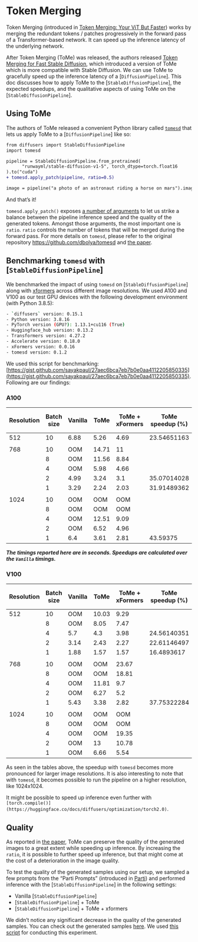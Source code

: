 <!--Copyright 2023 The HuggingFace Team. All rights reserved.

Licensed under the Apache License, Version 2.0 (the "License"); you may not use this file except in compliance with
the License. You may obtain a copy of the License at

http://www.apache.org/licenses/LICENSE-2.0

Unless required by applicable law or agreed to in writing, software distributed under the License is distributed on
an "AS IS" BASIS, WITHOUT WARRANTIES OR CONDITIONS OF ANY KIND, either express or implied. See the License for the
specific language governing permissions and limitations under the License.
-->

# Token Merging

Token Merging (introduced in [Token Merging: Your ViT But Faster](https://arxiv.org/abs/2210.09461)) works by merging the redundant tokens / patches progressively in the forward pass of a Transformer-based network. It can speed up the inference latency of the underlying network.

After Token Merging (ToMe) was released, the authors released [Token Merging for Fast Stable Diffusion](https://arxiv.org/abs/2303.17604), which introduced a version of ToMe which is more compatible with Stable Diffusion. We can use ToMe to gracefully speed up the inference latency of a [`DiffusionPipeline`]. This doc discusses how to apply ToMe to the [`StableDiffusionPipeline`], the expected speedups, and the qualitative aspects of using ToMe on the [`StableDiffusionPipeline`]. 

## Using ToMe

The authors of ToMe released a convenient Python library called [`tomesd`](https://github.com/dbolya/tomesd) that lets us apply ToMe to a [`DiffusionPipeline`] like so:

```diff
from diffusers import StableDiffusionPipeline
import tomesd

pipeline = StableDiffusionPipeline.from_pretrained(
      "runwayml/stable-diffusion-v1-5", torch_dtype=torch.float16
).to("cuda")
+ tomesd.apply_patch(pipeline, ratio=0.5)

image = pipeline("a photo of an astronaut riding a horse on mars").images[0]
```

And that’s it! 

`tomesd.apply_patch()` exposes [a number of arguments](https://github.com/dbolya/tomesd#usage) to let us strike a balance between the pipeline inference speed and the quality of the generated tokens. Amongst those arguments, the most important one is `ratio`. `ratio` controls the number of tokens that will be merged during the forward pass. For more details on `tomesd`, please refer to the original repository https://github.com/dbolya/tomesd and [the paper](https://arxiv.org/abs/2303.17604). 

## Benchmarking `tomesd` with [`StableDiffusionPipeline`]

We benchmarked the impact of using `tomesd` on [`StableDiffusionPipeline`] along with [xformers](https://huggingface.co/docs/diffusers/optimization/xformers) across different image resolutions. We used A100 and V100 as our test GPU devices with the following development environment (with Python 3.8.5):

```bash
- `diffusers` version: 0.15.1
- Python version: 3.8.16
- PyTorch version (GPU?): 1.13.1+cu116 (True)
- Huggingface_hub version: 0.13.2
- Transformers version: 4.27.2
- Accelerate version: 0.18.0
- xFormers version: 0.0.16
- tomesd version: 0.1.2
```

We used this script for benchmarking: [https://gist.github.com/sayakpaul/27aec6bca7eb7b0e0aa4112205850335](https://gist.github.com/sayakpaul/27aec6bca7eb7b0e0aa4112205850335). Following are our findings: 

### A100

| Resolution | Batch size | Vanilla | ToMe | ToMe + xFormers | ToMe speedup (%) | ToMe + xFormers speedup (%) |
| --- | --- | --- | --- | --- | --- | --- |
| 512 | 10 | 6.88 | 5.26 | 4.69 | 23.54651163 | 31.83139535 |
|  |  |  |  |  |  |  |
| 768 | 10 | OOM | 14.71 | 11 |  |  |
|  | 8 | OOM | 11.56 | 8.84 |  |  |
|  | 4 | OOM | 5.98 | 4.66 |  |  |
|  | 2 | 4.99 | 3.24 | 3.1 | 35.07014028 | 37.8757515 |
|  | 1 | 3.29 | 2.24 | 2.03 | 31.91489362 | 38.29787234 |
|  |  |  |  |  |  |  |
| 1024 | 10 | OOM | OOM | OOM |  |  |
|  | 8 | OOM | OOM | OOM |  |  |
|  | 4 | OOM | 12.51 | 9.09 |  |  |
|  | 2 | OOM | 6.52 | 4.96 |  |  |
|  | 1 | 6.4 | 3.61 | 2.81 | 43.59375 | 56.09375 |

***The timings reported here are in seconds. Speedups are calculated over the `Vanilla` timings.*** 

### V100

| Resolution | Batch size | Vanilla | ToMe | ToMe + xFormers | ToMe speedup (%) | ToMe + xFormers speedup (%) |
| --- | --- | --- | --- | --- | --- | --- |
| 512 | 10 | OOM | 10.03 | 9.29 |  |  |
|  | 8 | OOM | 8.05 | 7.47 |  |  |
|  | 4 | 5.7 | 4.3 | 3.98 | 24.56140351 | 30.1754386 |
|  | 2 | 3.14 | 2.43 | 2.27 | 22.61146497 | 27.70700637 |
|  | 1 | 1.88 | 1.57 | 1.57 | 16.4893617 | 16.4893617 |
|  |  |  |  |  |  |  |
| 768 | 10 | OOM | OOM | 23.67 |  |  |
|  | 8 | OOM | OOM | 18.81 |  |  |
|  | 4 | OOM | 11.81 | 9.7 |  |  |
|  | 2 | OOM | 6.27 | 5.2 |  |  |
|  | 1 | 5.43 | 3.38 | 2.82 | 37.75322284 | 48.06629834 |
|  |  |  |  |  |  |  |
| 1024 | 10 | OOM | OOM | OOM |  |  |
|  | 8 | OOM | OOM | OOM |  |  |
|  | 4 | OOM | OOM | 19.35 |  |  |
|  | 2 | OOM | 13 | 10.78 |  |  |
|  | 1 | OOM | 6.66 | 5.54 |  |  |

As seen in the tables above, the speedup with `tomesd` becomes more pronounced for larger image resolutions. It is also interesting to note that with `tomesd`, it becomes possible to run the pipeline on a higher resolution, like 1024x1024. 

It might be possible to speed up inference even further with `[torch.compile()](https://huggingface.co/docs/diffusers/optimization/torch2.0)`. 

## Quality

As reported in [the paper](https://arxiv.org/abs/2303.17604), ToMe can preserve the quality of the generated images to a great extent while speeding up inference. By increasing the `ratio`, it is possible to further speed up inference, but that might come at the cost of a deterioration in the image quality. 

To test the quality of the generated samples using our setup, we sampled a few prompts from the “Parti Prompts” (introduced in [Parti](https://parti.research.google/)) and performed inference with the [`StableDiffusionPipeline`] in the following settings:

- Vanilla [`StableDiffusionPipeline`]
- [`StableDiffusionPipeline`] + ToMe
- [`StableDiffusionPipeline`] + ToMe + xformers

We didn’t notice any significant decrease in the quality of the generated samples. You can check out the generated samples [here](https://wandb.ai/sayakpaul/tomesd-results/runs/23j4bj3i?workspace=). We used [this script](https://gist.github.com/sayakpaul/8cac98d7f22399085a060992f411ecbd) for conducting this experiment.
